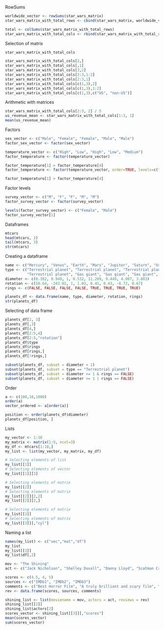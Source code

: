 RowSums

```{r}
worldwide_vector <- rowSums(star_wars_matrix)
star_wars_matrix_with_total_rows <- cbind(star_wars_matrix, worldwide_vector)

total <- colSums(star_wars_matrix_with_total_rows)
star_wars_matrix_with_total_cols <- rbind(star_wars_matrix_with_total_rows, total)

```
Selection of matrix

```{r}
star_wars_matrix_with_total_cols

star_wars_matrix_with_total_cols[2,]
star_wars_matrix_with_total_cols[,1]
star_wars_matrix_with_total_cols[3,2]
star_wars_matrix_with_total_cols[2:3,1:2]
star_wars_matrix_with_total_cols[2:3,1]
star_wars_matrix_with_total_cols[c(1,3),2]
star_wars_matrix_with_total_cols[c(1,3),1:2]
star_wars_matrix_with_total_cols[c(1,3),c("US", "non-US")]
```
Arithmetic with matrices

```{r}
star_wars_matrix_with_total_cols[2:3, 2] / 5
us_revenue_mean <- star_wars_matrix_with_total_cols[1:3, 1]
mean(us_revenue_mean)
```
Factors

```{r}
sex_vector <- c("Male", "Female", "Female", "Male", "Male")
factor_sex_vector <- factor(sex_vector)

temperature_vector <- c("High", "Low", "High", "Low", "Medium")
factor_temperature <- factor(temperature_vector)

factor_temperature[1] > factor_temperature[4]
factor_temperature <- factor(temperature_vector, order=TRUE, levels=c("Low", "Medium", "High"))

factor_temperature[1] > factor_temperature[4]
```
Factor levels

```{r}
survey_vector <- c("M", "F", "F", "M", "M")
factor_survey_vector <- factor(survey_vector)

levels(factor_survey_vector) <- c("Female", "Male")
factor_survey_vector[1]
```

Dataframes

```{r}
mtcars
head(mtcars, 2)
tail(mtcars, 3)
str(mtcars)

```
Creating a dataframe

```{r}
name <- c("Mercury", "Venus", "Earth", "Mars", "Jupiter", "Saturn", "Uranus", "Neptune")
type <- c("Terrestrial planet", "Terrestrial planet", "Terrestrial planet", 
          "Terrestrial planet", "Gas giant", "Gas giant", "Gas giant", "Gas giant")
diameter <- c(0.382, 0.949, 1, 0.532, 11.209, 9.449, 4.007, 3.883)
rotation <- c(58.64, -243.02, 1, 1.03, 0.41, 0.43, -0.72, 0.67)
rings <- c(FALSE, FALSE, FALSE, FALSE, TRUE, TRUE, TRUE, TRUE)

planets_df <- data.frame(name, type, diameter, rotation, rings)
str(planets_df)
```
Selecting of data frame

```{r}
planets_df[2, 3]
planets_df[,3]
planets_df[4,]
planets_df[2:5,4]
planets_df[2:5,"rotation"]
planets_df$type
planets_df$rings
planets_df[rings,]
planets_df[!rings,]

subset(planets_df, subset = diameter < 1)
subset(planets_df, subset = type == "Terrestrial planet")
subset(planets_df, subset = diameter >= 1 & rings == FALSE)
subset(planets_df, subset = diameter >= 1 | rings == FALSE)

```

Order

```{r}
a <- c(100,10,1000)
order(a)
vector_ordered <- a[order(a)]
```
```{r}
position <- order(planets_df$diameter)
planets_df[position, ]
```

Lists

```{r}
my_vector <- 1:10
my_matrix <- matrix(1:9, ncol=3)
my_df <- mtcars[1:10,]
my_list <- list(my_vector, my_matrix, my_df)

# Selecting elements of list
my_list[[1]]
# Selecting elements of vector
my_list[[1]][3]

# Selecting elements of matrix
my_list[[2]]
# Selecting elements of matrix
my_list[[2]][2,2]
my_list[[2]][2,]

# Selecting elements of matrix
my_list[[3]]
# Selecting elements of matrix
my_list[[3]][,"cyl"]
```
Naming a list

```{r}
names(my_list) <- c("vec","mat","df")
my_list
my_list[[3]]
my_list$df[,2]
```
```{r}
mov <- "The Shining"
act <- c("Jack Nicholson", "Shelley Duvall", "Danny Lloyd", "Scatman Crothers", "Barry Nelson")

scores <- c(4.5, 4, 5)
sources <- c("IMDb1", "IMDb2", "IMDb3")
comments <- c("Best Horror Film", "A truly brilliant and scary film", "A masterpiece of psychological horror")
rev <- data.frame(scores, sources, comments)

shining_list <- list(moviename = mov, actors = act, reviews = rev)
shining_list[[2]]
shining_list$actors[2]
scores_vector <- shining_list[[3]][,"scores"]
mean(scores_vector)
sum(scores_vector)
```

